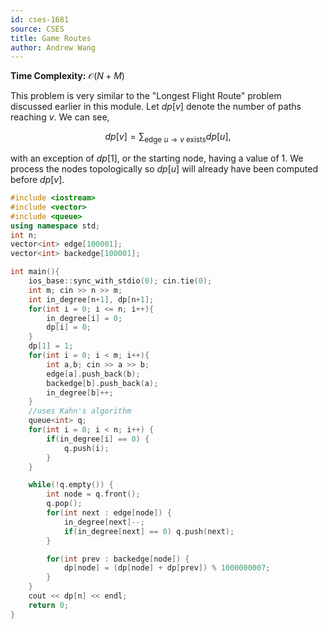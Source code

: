 ```yaml
---
id: cses-1681
source: CSES
title: Game Routes
author: Andrew Wang
---
```


**Time Complexity:** $\mathcal{O}(N+M)$

This problem is very similar to the "Longest Flight Route" problem discussed
earlier in this module. Let $dp[v]$ denote the number of paths reaching $v$. We
can see,

$$
dp[v]= \sum_{\text{edge } u\to v \text{ exists}}dp[u],
$$

with an exception of $dp[1]$, or the starting node, having a value of 1. We
process the nodes topologically so $dp[u]$ will already have been computed
before $dp[v]$.

```cpp
#include <iostream>
#include <vector>
#include <queue>
using namespace std;
int n;
vector<int> edge[100001];
vector<int> backedge[100001];

int main(){
	ios_base::sync_with_stdio(0); cin.tie(0);
	int m; cin >> n >> m;
	int in_degree[n+1], dp[n+1];
	for(int i = 0; i <= n; i++){
		in_degree[i] = 0;
		dp[i] = 0;
	}
	dp[1] = 1;
	for(int i = 0; i < m; i++){
		int a,b; cin >> a >> b;
		edge[a].push_back(b);
		backedge[b].push_back(a);
		in_degree[b]++;
	}
	//uses Kahn's algorithm
	queue<int> q;
	for(int i = 0; i < n; i++) {
		if(in_degree[i] == 0) {
			q.push(i);
		}
	}

	while(!q.empty()) {
		int node = q.front();
		q.pop();
		for(int next : edge[node]) {
			in_degree[next]--;
			if(in_degree[next] == 0) q.push(next);
		}

		for(int prev : backedge[node]) {
			dp[node] = (dp[node] + dp[prev]) % 1000000007;
		}
	}
	cout << dp[n] << endl;
	return 0;
}
```
